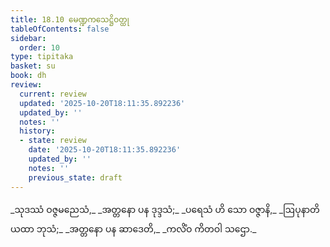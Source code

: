 ```yaml
---
title: 18.10 မေဏ္ဍကသေဋ္ဌိဝတ္ထု
tableOfContents: false
sidebar:
  order: 10
type: tipitaka
basket: su
book: dh
review:
  current: review
  updated: '2025-10-20T18:11:35.892236'
  updated_by: ''
  notes: ''
  history:
  - state: review
    date: '2025-10-20T18:11:35.892236'
    updated_by: ''
    notes: ''
    previous_state: draft
---
```



<DynamicBreadcrumb />


<ReviewStatus review={frontmatter.review} showDetails={true} />

<HypothesisAnnotation frontmatter={frontmatter} />

<Division number="252" book="dh" e="ch" v="18" p="49">

<Paragraph number="272" type="verses" book="dh">
_သုဒဿံ ဝဇ္ဇမညေသံ,_  
_အတ္တနော ပန ဒုဒ္ဒသံ;_  
_ပရေသံ ဟိ သော ဝဇ္ဇာနိ,_  
_ဩပုနာတိ ယထာ ဘုသံ;_  
_အတ္တနော ပန ဆာဒေတိ,_  
_ကလိံဝ ကိတဝါ သဌော._
</Paragraph>
</Division>